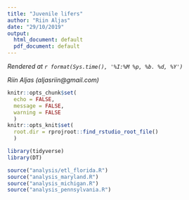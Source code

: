 ```yaml
---
title: "Juvenile lifers"
author: "Riin Aljas"
date: "29/10/2019"
output:
  html_document: default
  pdf_document: default
---
```

<!-- Timestamp: leave this in to automatically track when a file is rendered -->
*Rendered at `r format(Sys.time(), '%I:%M %p, %b. %d, %Y')`*

<!-- Contact info: leave author/reporter/editor contact info here -->
*Riin Aljas (aljasriin@gmail.com)*
```r
knitr::opts_chunk$set(
  echo = FALSE, 
  message = FALSE, 
  warning = FALSE
  )
knitr::opts_knit$set(
  root.dir = rprojroot::find_rstudio_root_file()
  )
```

```r
library(tidyverse)
library(DT)

source("analysis/etl_florida.R")
source("analysis_maryland.R")
source("analysis_michigan.R")
source("analysis_pennsylvania.R")

```
